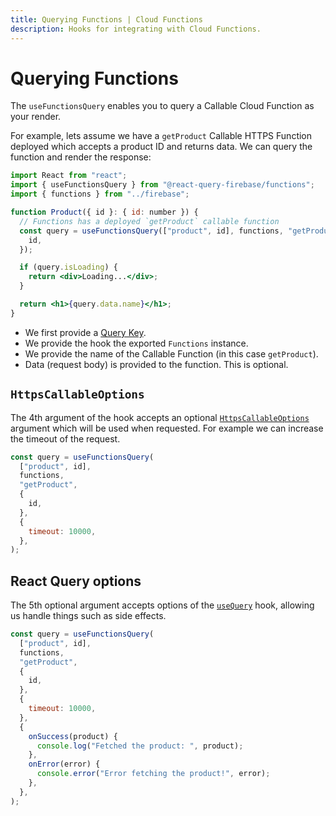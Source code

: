 ```yaml
---
title: Querying Functions | Cloud Functions
description: Hooks for integrating with Cloud Functions.
---
```


# Querying Functions

The `useFunctionsQuery` enables you to query a Callable Cloud Function as your render.

For example, lets assume we have a `getProduct` Callable HTTPS Function deployed which accepts a product ID
and returns data. We can query the function and render the response:

```jsx
import React from "react";
import { useFunctionsQuery } from "@react-query-firebase/functions";
import { functions } from "../firebase";

function Product({ id }: { id: number }) {
  // Functions has a deployed `getProduct` callable function
  const query = useFunctionsQuery(["product", id], functions, "getProduct", {
    id,
  });

  if (query.isLoading) {
    return <div>Loading...</div>;
  }

  return <h1>{query.data.name}</h1>;
}
```

- We first provide a [Query Key](https://react-query.tanstack.com/guides/query-keys).
- We provide the hook the exported `Functions` instance.
- We provide the name of the Callable Function (in this case `getProduct`).
- Data (request body) is provided to the function. This is optional.

## `HttpsCallableOptions`

The 4th argument of the hook accepts an optional [`HttpsCallableOptions`](https://firebase.google.com/docs/reference/js/functions.httpscallableoptions)
argument which will be used when requested. For example we can increase the timeout of the request.

```js
const query = useFunctionsQuery(
  ["product", id],
  functions,
  "getProduct",
  {
    id,
  },
  {
    timeout: 10000,
  },
);
```

## React Query options

The 5th optional argument accepts options of the [`useQuery`](https://react-query.tanstack.com/reference/useQuery) hook,
allowing us handle things such as side effects.

```js
const query = useFunctionsQuery(
  ["product", id],
  functions,
  "getProduct",
  {
    id,
  },
  {
    timeout: 10000,
  },
  {
    onSuccess(product) {
      console.log("Fetched the product: ", product);
    },
    onError(error) {
      console.error("Error fetching the product!", error);
    },
  },
);
```
